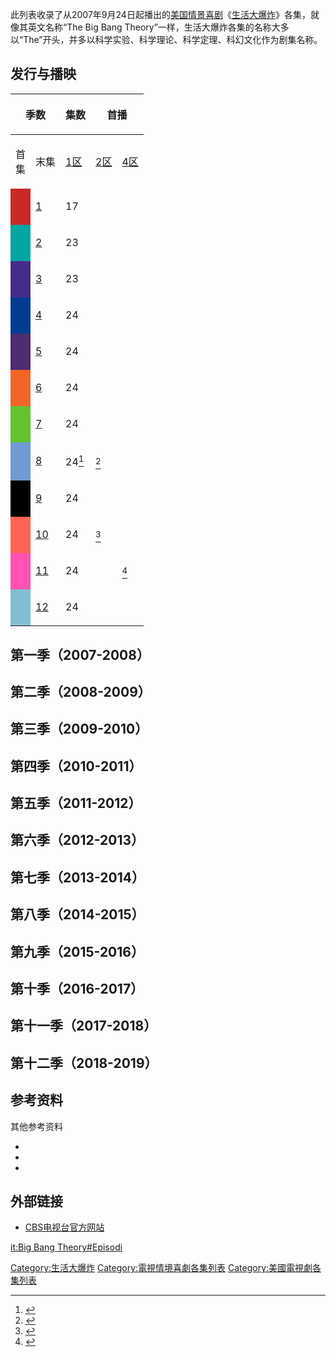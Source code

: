 {{update|time=2013-02-18T09:38:34+00:00}}
{{noteTA
|G1=Show
|G2=PP
|G3=IT
|T=zh-cn:生活大爆炸集数列表; zh-tw:生活大爆炸集數列表; zh-hk:囧男大爆炸集數列表;
|1=zh-cn:生活大爆炸; zh-tw:生活大爆炸; zh-hk:囧男大爆炸;
|2=zh-tw:李奧納德;zh-cn:伦纳德;zh-hk:里安納;
|3=zh-tw:霍夫斯塔特;zh-cn:霍夫斯塔特;zh-hk:荷夫斯特;
|4=zh-tw:謝爾頓;zh-cn:谢尔顿;zh-hk:薛爾登;
|5=zh-tw:庫珀;zh-cn:库珀;zh-hk:高栢;
|6=zh-tw:沃洛維茲;zh-cn:沃洛维兹;zh-hk:和路威茲;
|7=zh-tw:拉吉;zh-cn:拉杰什;zh-hk:雷傑;
|8=zh-tw:庫斯拉帕里;zh-cn:库斯拉帕里;zh-hk:高化波里;
}}
此列表收录了从2007年9月24日起播出的[[美國|美国]][[情景喜剧|情景喜剧]]《[[生活大爆炸|生活大爆炸]]》各集，就像其英文名称“The Big Bang Theory”一样，生活大爆炸各集的名称大多以“The”开头，并多以科学实验、科学理论、科学定理、科幻文化作为剧集名称。

== 发行与播映 ==
<!-- Full linking is used in the following table because it is transcluded to [[The_Big_Bang_Theory|The Big Bang Theory]]. -->
<onlyinclude>
{|class="wikitable plainrowheaders" style="text-align:center" width=100%
|-
! scope="col" colspan="2" rowspan="2" | 季数
! scope="col" rowspan="2" | 集数
! scope="col" colspan="2" | 首播
! scope="col" colspan="3" | DVD发行
! scope="col" colspan="3" | [[尼尔森收视率排行|尼尔森收视率排行]]
|-
! scope="col" | 首集
! scope="col" | 末集
! scope="col" | [[DVD區域碼|1区]]
! scope="col" | [[DVD區域碼|2区]]
! scope="col" | [[DVD區域碼|4区]]
! scope="col" | 观众<br />(百万)
! scope="col" | 排名
! scope="col" | 18－49岁收视率<br>（排名）
|-
| scope="row" style="width:12px; background:#CB2927; color:#100"|
|[[生活大爆炸_(第一季)|1]]
| 17
| {{Start date|2007|9|24}}
| {{End date|2008|5|19}}
| 2008年9月2日
| 2009年1月12日
| 2009年4月3日
| 8.31
| 68<ref name=abcmedianet1>{{cite press release|url=http://www.abcmedianet.com/web/dnr/dispDNR.aspx?id=052808_06|title=Season Program Rankings (Through 5/25)|publisher=[[American_Broadcasting_Company|ABC Medianet]]|date=2008-05-28|accessdate=2010-05-16|language=en|archive-date=2009-08-22|archive-url=https://web.archive.org/web/20090822221637/http://abcmedianet.com/web/dnr/dispDNR.aspx?id=052808_06|dead-url=yes}}</ref>
| 3.3/9 (不适用)
|-
| scope="row" style="background:#01A6A0; color:#100"|
|[[生活大爆炸_(第二季)|2]]
| 23
| {{Start date|2008|9|22}}
| {{End date|2009|5|11}}
| 2009年9月15日
| 2009年10月19日
| 2010年3月3日
| 10.00
| 44<ref name=abcmedianet2>{{cite press release|url=http://abcmedianet.com/web/dnr/dispDNR.aspx?id=051909_05|title=Season Program Rankings (Through 5/17)|publisher=[[American_Broadcasting_Company|ABC Medianet]]|date=2009-05-19|accessdate=2010-05-16|language=en|archive-date=2009-06-23|archive-url=https://web.archive.org/web/20090623063544/http://abcmedianet.com/web/dnr/dispDNR.aspx?id=051909_05|dead-url=no}}</ref>
| 3.8/10 (不适用)
|-
| scope="row" style="background:#442C8C; color:#100"|
|[[生活大爆炸_(第三季)|3]]
| 23
| {{Start date|2009|9|21}}
| {{End date|2010|5|24}}
| 2010年9月14日
| 2010年9月27日
| 2010年10月13日
| 14.12
| 12
| 5.3/13 (5)<ref>{{cite web|url=http://www.deadline.com/2010/05/full-series-rankings-for-the-2009-10-broadcast-season|title=Full Series Rankings For The 2009–10 Broadcast Season|author=Nellie Andreeva|work=Deadline Hollywood|date=2010-05-27|accessdate=2010-06-07|language=en|archive-date=2013-06-30|archive-url=https://www.webcitation.org/6HlF91VGV?url=http://www.deadline.com/2010/05/full-series-rankings-for-the-2009-10-broadcast-season|dead-url=no}}</ref>
|-
| scope="row" style="background:#003C92; color:#100"|
|[[生活大爆炸_(第四季)|4]]
| 24
| {{Start date|2010|9|23}}
| {{End date|2011|5|19}}
| 2011年9月13日<ref>{{cite web|url=http://www.tvshowsondvd.com/releases/Big-Bang-Theory-Complete-4th-Season/10476|title=The Big Bang Theory – The Complete 4th Season|work=TVShowsOnDVD.com|accessdate=2012-05-21|language=en|archiveurl=https://web.archive.org/web/20120517044930/http://www.tvshowsondvd.com/releases/Big-Bang-Theory-Complete-4th-Season/10476|archivedate=2012-05-17|deadurl=yes}}</ref>
| 2011年9月26日
| 2011年10月5日<ref>{{cite web|url=http://www.ezydvd.com.au/item.zml/818139|title=Big Bang Theory, The – The Complete 4th Season (3 Disc Set)|work=ezydvd.com|accessdate=2011-06-28|archiveurl=https://web.archive.org/web/20110821224736/http://www.ezydvd.com.au/item.zml/818139|archivedate=2011-08-21|language=en|deadurl=no}}</ref>
| 13.14
| 13
| 4.4/13 (7)<ref>{{cite web|url=http://www.deadline.com/2011/05/full-2010-11-season-series-rankers/#more-135917|title=Full 2010–2011 TV Season Series Rankings|work=deadline.com|date=2011-05-27|accessdate=2011-05-29|language=en|archive-date=2011-06-04|archive-url=https://web.archive.org/web/20110604181311/http://www.deadline.com/2011/05/full-2010-11-season-series-rankers/#more-135917|dead-url=no}}</ref>
|-
| scope="row" style="background:#4F2B70; color:#100"|
|[[生活大爆炸_(第五季)|5]]
| 24
| {{Start date|2011|9|22}}
| {{End date|2012|5|10}}
| 2012年9月11日<ref>{{cite web |url=http://www.dvdsreleasedates.com/movies/4269/The-Big-Bang-Theory-(TV-Series-2007-).html |title=The Big Bang Theory DVD Release Date |publisher=Dvdsreleasedates.com |date= |accessdate=2012-12-26 |language=en |archive-date=2021-01-28 |archive-url=https://web.archive.org/web/20210128195719/https://www.dvdsreleasedates.com/movies/4269/The-Big-Bang-Theory-(TV-Series-2007-).html |dead-url=no }}</ref>
| 2012年9月3日<ref>{{cite web|url=http://www.amazon.co.uk/The-Big-Bang-Theory-Season/dp/B00683T41E/ref=reg_hu-rd_add_1_dp |title=The Big Bang Theory - Season 5 (DVD + UV Copy): Amazon.co.uk: Johnny Galecki, Jim Parsons, Kaley Cuoco, Simon Helberg, Kunal Nayyar: Film & TV |publisher=Amazon.co.uk |date= |accessdate=2012-12-26|language=en}}</ref>
| 2012年10月3日<ref>{{cite web|url=http://www.ezydvd.com.au/DVD/big-bang-theory-season-5/dp/6118108|title=Big Bang Theory: Season 5 (DVD)|date=2012-10-03|accessdate=2014-05-02|language=en|archive-date=2016-03-12|archive-url=https://web.archive.org/web/20160312191203/http://www.ezydvd.com.au/DVD/big-bang-theory-season-5/dp/6118108|dead-url=no}}</ref>
| 15.82
| 8<ref>{{cite web |url=http://blog.zap2it.com/frominsidethebox/2012/05/american-idol-to-the-vampire-diaries-the-top-rated-tv-shows-on-each-network-for-2011-12.html |title=‘American Idol’ to ‘The Vampire Diaries’: The top-rated TV shows on each network for 2011–12 – Zap2it |publisher=Blog.zap2it.com |date=2012-05-27 |accessdate=2012-12-26 |language=en |archive-date=2014-02-26 |archive-url=https://web.archive.org/web/20140226155757/http://blog.zap2it.com/frominsidethebox/2012/05/american-idol-to-the-vampire-diaries-the-top-rated-tv-shows-on-each-network-for-2011-12.html |dead-url=no }}</ref>
| 5.5/17 (6)<ref>{{cite web|url=http://www.deadline.com/2012/05/full-2011-2012-tv-season-series-rankings/|title=Full 2011-2012 Season Series Ratings - Deadline.com|last=Andreeva|first=Nellie|work=Deadline.com|date=2012-05-24|accessdate=2014-05-19|language=en|archive-date=2014-04-24|archive-url=https://web.archive.org/web/20140424020321/http://www.deadline.com/2012/05/full-2011-2012-tv-season-series-rankings/|dead-url=no}}</ref>
|-
| scope="row" style="background:#F36427; color:#100;"|
|[[生活大爆炸_(第六季)|6]]
| 24
| {{Start date|2012|9|27}}
| {{End date|2013|5|16}}
| 2013年9月10日<ref>{{cite web|url=http://www.tvshowsondvd.com/news/Big-Bang-Theory-Season-6/18132|title=The Big Bang Theory - Blu-rays, DVDs for 'The Complete 6th Season': Possible Date, Cost, Box Art|publisher=tvshowsondvd.com|date=|accessdate=2013-03-01|language=en|archiveurl=https://web.archive.org/web/20130302221542/http://www.tvshowsondvd.com/news/Big-Bang-Theory-Season-6/18132|archivedate=2013-03-02|deadurl=yes}}</ref>
| 2013年9月2日<ref>{{cite web |url=http://www.amazon.co.uk/The-Big-Bang-Theory-Season/dp/B00766F6QY/ref=sr_1_3?ie=UTF8&qid=1356043937&sr=8-3 |title=The Big Bang Theory - Season 6 [DVD]: Amazon.co.uk: Johnny Galecki, Jim Parsons, Kaley Cuoco, Simon Helberg: Film & TV |publisher=Amazon.co.uk |date= |accessdate=2012-12-26 |language=en |archive-date=2020-12-25 |archive-url=https://web.archive.org/web/20201225005236/https://www.amazon.co.uk/The-Big-Bang-Theory-Season/dp/B00766F6QY/ref=sr_1_3?ie=UTF8&qid=1356043937&sr=8-3 |dead-url=no }}</ref>
|2013年9月18日<ref>{{cite web |url=http://www.jbhifionline.com.au/dvd/dvd-genres/tv/big-bang-theory-season-6/688343 |title=Big Bang Theory - Season 6 |date= |accessdate=2014-01-24 |language=en |archive-date=2014-02-02 |archive-url=https://web.archive.org/web/20140202232733/http://www.jbhifionline.com.au/dvd/dvd-genres/tv/big-bang-theory-season-6/688343 |dead-url=no }}</ref>
| 18.68
| 3
| 6.2/19 (2)<ref>{{cite web|url=http://www.deadline.com/2013/05/tv-season-series-rankings-2013-full-list/|title=Full 2012-2013 TV Season Series Rankings|last=Patten|first=Dominic|date=2013-05-23|accessdate=2013-05-24|language=en|archive-date=2013-06-28|archive-url=https://archive.is/20130628235235/http://www.deadline.com/2013/05/tv-season-series-rankings-2013-full-list/|dead-url=no}}</ref>
|-
| scope="row" style="background:#62c42f; color:#100;"|
|[[生活大爆炸_(第七季)|7]]
| 24
| {{Start date|2013|9|26}}
| {{End date|2014|5|15}}
| {{start date|2014|9|16}}<ref>{{cite web|url=http://tvshowsondvd.com/news/Big-Bang-Theory-Season-7-Box-Art/19926|title=The Big Bang Theory - Heroic Packaging Covers for 'The Complete 7th Season' on DVD, Blu|accessdate=2014-06-13|language=en|archiveurl=https://web.archive.org/web/20140617143347/http://www.tvshowsondvd.com/news/Big-Bang-Theory-Season-7-Box-Art/19926|archivedate=2014-06-17|deadurl=yes}}</ref>
| {{start date|2014|9|8}}<ref>{{cite web|url=http://www.amazon.co.uk/Big-Bang-Theory-Season-DVD/dp/B00BL1BC8G/ref=sr_1_19?s=dvd&ie=UTF8&qid=1387723441&sr=1-19|title=The Big Bang Theory: Season 7 [DVD]|work=Amazon.co.uk|accessdate=2013-11-01|language=en}}</ref>
| {{start date|2014|9|17}}
| 19.96
| 2<ref>{{cite web|url=http://www.deadline.com/2014/05/tv-season-series-rankings-2013-full-list-2|title=Full 2013-2014 TV Season Series Rankings|publisher=Deadline|date=2014-05-22|accessdate=2014-05-25|archiveurl=https://www.webcitation.org/6PpJWyOpl?url=http://www.deadline.com/2014/05/tv-season-series-rankings-2013-full-list-2/|archivedate=2014-05-25|deadurl=no|language=en}}</ref>
| 6.2/20（2）<ref>{{cite web|url=http://variety.com/2014/tv/news/blacklist-ratings-nbc-ncis-ratings-cbs-1201186337/|title=NBC Wraps TV Season As Demo Champ for First Time Since ’04|last=Kissell|first=Rick|work=Variety|date=2014-05-20|accessdate=2015-04-20|language=en|archive-date=2020-12-06|archive-url=https://web.archive.org/web/20201206173935/https://variety.com/2014/tv/news/blacklist-ratings-nbc-ncis-ratings-cbs-1201186337/|dead-url=no}}</ref>

|-
| scope="row" style="background:#7199D4; color:#100;"|
|[[生活大爆炸_(第八季)|8]]
| 24<ref name="New Contracts">{{cite web|url=http://www.deadline.com/2014/08/big-bang-theory-stars-jim-parsons-johnny-galecki-kaley-cuoco-close-big-new-deals/|title=‘Big Bang Theory’ Stars Jim Parsons, Johnny Galecki & Kaley Cuoco Close Big New Deals|last=Andreeva|first=Nellie|publisher=Deadline.com|date=2014-08-04|accessdate=2014-08-05|language=en|archive-date=2014-08-05|archive-url=https://web.archive.org/web/20140805030317/http://www.deadline.com/2014/08/big-bang-theory-stars-jim-parsons-johnny-galecki-kaley-cuoco-close-big-new-deals/|dead-url=no}}</ref>
| {{Start date|2014|9|22}}<ref name="S8premiere">{{cite web|url=http://www.ign.com/articles/2014/06/25/cbs-2014-fall-schedule-one-hour-big-bang-theory-premiere-elementary-back-in-october-more|title=CBS 2014 Fall Schedule: One-Hour Big Bang Theory Premiere, Elementary Back In October, More|last=Fowler|first=Matt|publisher=IGN|date=2014-06-25|accessdate=2014-06-25|language=en|archive-date=2021-01-17|archive-url=https://web.archive.org/web/20210117125027/https://www.ign.com/articles/2014/06/25/cbs-2014-fall-schedule-one-hour-big-bang-theory-premiere-elementary-back-in-october-more|dead-url=no}}</ref>
| {{End date|2015|5|7}}
| {{N/a|不适用}}
| {{N/a|不适用}}
| {{N/a|不适用}}
| 19.05
| 2
| 5.6/17（4）<ref>{{cite web|url=http://deadline.com/2015/05/2014-15-full-tv-season-ratings-shows-rankings-1201431167/|title=Full 2014–15 TV Season Series Rankings: Football & ‘Empire’ Ruled|last=de Moraes|first=Lisa|publisher=[[Deadline.com|Deadline.com]]|date=2015-05-21|accessdate=2015-05-22|archiveurl=https://www.webcitation.org/6YifxgqG8?url=http://deadline.com/2015/05/2014-15-full-tv-season-ratings-shows-rankings-1201431167/|archivedate=2015-05-22|deadurl=no|language=en}}</ref>
|-
| scope="row" style="background:#000000; color:#100;"|
|[[生活大爆炸_(第九季)|9]]
| 24
| {{Start date|2015|9|21}}
| {{End date|2016|5|12}}
| {{N/a|不适用}}
| {{N/a|不适用}}
| {{N/a|不适用}}
| 19.36
| 2
| 5.8/19（3）<ref name="entertainment2016">{{cite web|url=http://deadline.com/2016/05/tv-season-2015-2016-series-rankings-shows-full-list-1201763189/|title=Full 2015–16 TV Season Series Rankings|work=Deadline Hollywood|date=2015-05-26|accessdate=2015-05-26|language=en|archive-date=2016-05-27|archive-url=https://www.webcitation.org/6ho7kEKye?url=http://deadline.com/2016/05/tv-season-2015-2016-series-rankings-shows-full-list-1201763189/|dead-url=no}}</ref>
|-
| scope="row" style="background:#FF6354; color:#100;"|
|[[生活大爆炸_(第十季)|10]]
| 24
| {{Start date|2016|9|19}}<ref name="premiere">{{cite web|url=http://tvline.com/2016/06/21/cbs-premiere-dates-fall-2016-big-bang-ncis/|title=CBS Fall Premiere Dates: Big Bang, NCIS, MacGyver, XL Scorpion and More|work=TVLine|last=Ausiello|first=Michael|date=2016-06-21|accessdate=2016-08-20|language=en|archive-date=2016-08-20|archive-url=https://web.archive.org/web/20160820193857/https://tvline.com/2016/06/21/cbs-premiere-dates-fall-2016-big-bang-ncis/|dead-url=no}}</ref>
| {{End date|2017|5|11}}
| {{N/a|不适用}}
| {{N/a|不适用}}
| {{N/a|不适用}}
| 18.99
| 2
| 4.9/19（3）<ref name="entertainment2017">{{cite web|url=http://deadline.com/2017/05/2016-2017-tv-season-ratings-series-rankings-list-1202102340/|title=Final 2016-17 TV Rankings: ‘Sunday Night Football’ Winning Streak Continues|work=Deadline Hollywood|date=2017-05-26|accessdate=2017-05-26|language=en|archive-date=2017-06-02|archive-url=https://www.webcitation.org/6qv7Uhg4R?url=http://deadline.com/2017/05/2016-2017-tv-season-ratings-series-rankings-list-1202102340/|dead-url=no}}</ref>
|-
| scope="row" style="background:#FF52B2; color:#100;"|
|[[生活大爆炸_(第十一季)|11]]
| 24
| {{Start date|2017|9|25}}
| {{End date|2018|5|10}}<ref>{{cite web|title=The Big Bang Theory offical website|url=https://www.cbs.com/shows/big_bang_theory/|access-date=2018-05-17|archive-date=2019-09-20|archive-url=https://web.archive.org/web/20190920103818/https://www.cbs.com/shows/big_bang_theory/|dead-url=yes}}</ref>
| {{N/a|不适用}}
| {{N/a|不适用}}
| {{N/a|不适用}}
| 18.63
| 1
| 4.4（5）<ref name="entertainment2018">{{cite web|url=http://deadline.com/2018/05/2017-2018-tv-series-ratings-rankings-full-list-of-shows-1202395851/|title=2017-18 TV Series Ratings Rankings: NFL Football, ‘Big Bang’ Top Charts|work=[[Deadline_Hollywood|Deadline Hollywood]]|first=Lisa|last=de Moraes|date=2018-05-22|accessdate=2019-03-10|language=en|archive-date=2018-05-23|archive-url=https://web.archive.org/web/20180523031012/http://deadline.com/2018/05/2017-2018-tv-series-ratings-rankings-full-list-of-shows-1202395851/|dead-url=no}}</ref>
|-
| scope="row" style="background:#83BDD1; color:#100;"|
|[[生活大爆炸_(第十二季)|12]]
| 24
| {{Start date|2018|9|24}}
| {{End date|2019|5|16}}
| {{N/a|不适用}}
| {{N/a|不适用}}
| {{N/a|不适用}}
| 17.31
| 2
| 3.6（6）<ref name="entertainment2019">{{cite web|url=https://deadline.com/2019/05/tv-ratings-2018-2019-season-totals-viewers-demo-cbs-nbc-1202620062/|title=2018-19 TV Season Ratings: CBS Wraps 11th Season At No. 1 In Total Viewers, NBC Tops Demo; ‘Big Bang Theory’ Most Watched Series|work=[[Deadline_Hollywood|Deadline Hollywood]]|first=Lisa|last=de Moraes|date=May 21, 2019|access-date=May 21, 2019|archive-url=https://web.archive.org/web/20190521235535/https://deadline.com/2019/05/tv-ratings-2018-2019-season-totals-viewers-demo-cbs-nbc-1202620062/|archive-date=May 21, 2019|url-status=live}}</ref>
|}</onlyinclude>

== 第一季（2007-2008） ==
{{Main|生活大爆炸 (第一季)}}
{{:生活大爆炸 (第一季)}}

== 第二季（2008-2009） ==
{{Main|生活大爆炸 (第二季)}}
{{:生活大爆炸 (第二季)}}

== 第三季（2009-2010） ==
{{Main|生活大爆炸 (第三季)}}
{{:生活大爆炸 (第三季)}}

== 第四季（2010-2011） ==
{{Main|生活大爆炸 (第四季)}}
{{:生活大爆炸 (第四季)}}

== 第五季（2011-2012） ==
{{Main|生活大爆炸 (第五季)}} 
{{:生活大爆炸 (第五季)}}

== 第六季（2012-2013） ==
{{Main|生活大爆炸 (第六季)}} 
{{:生活大爆炸 (第六季)}}

== 第七季（2013-2014） ==
{{Main|生活大爆炸 (第七季)}} 
{{:生活大爆炸 (第七季)}}

== 第八季（2014-2015） ==
{{Main|生活大爆炸 (第八季)}} 
{{:生活大爆炸 (第八季)}}

== 第九季（2015-2016） ==
{{Main|生活大爆炸 (第九季)}}
{{:生活大爆炸 (第九季)}}

== 第十季（2016-2017） ==
{{Main|生活大爆炸 (第十季)}} 
{{:生活大爆炸 (第十季)}}

== 第十一季（2017-2018） ==
{{Main|生活大爆炸 (第十一季)}} 
{{:生活大爆炸 (第十一季)}}

== 第十二季（2018-2019） ==
{{Main|生活大爆炸 (第十二季)}} 
{{:生活大爆炸 (第十二季)}}

== 参考资料 ==
{{Reflist|3}}
{{refbegin}}
;其他参考资料
* {{Cite web|url=http://www.tvguide.com/detail/tv-show.aspx?tvobjectid=288041&more=ucepisodelist<!-- Note: The url listed here automatically redirects to the latest season for each TV program so, please, do not change to a direct season link. -->|title=The Big Bang Theory on CBS|publisher=[[電視指南|TV Guide]]|accessdate=May 16, 2010|archive-date=2009-02-13|archive-url=https://web.archive.org/web/20090213085004/http://www.tvguide.com/detail/tv-show.aspx?tvobjectid=288041&more=ucepisodelist|dead-url=no}}
* {{Cite web|url=http://www.thefutoncritic.com/showatch.aspx?id=big_bang_theory&view=listings|title=Shows A-Z - big bang theory, the on CBS|publisher=the Futon Critic|accessdate=May 16, 2010}}
* {{Cite web|url=http://tv.msn.com/tv/series-episodes/the-big-bang-theory/?ipp=25|title=The Big Bang Theory: Episode Guide|publisher=[[MSN_TV|MSN TV]]|accessdate=August 24, 2010|archive-url=https://web.archive.org/web/20120902093319/http://tv.msn.com/tv/series-episodes/the-big-bang-theory/?ipp=25|archive-date=2012-09-02|dead-url=yes}}
{{refend}}

== 外部链接 ==
* [http://www.cbs.com/primetime/big_bang_theory/ CBS电视台官方网站] {{Wayback|url=http://www.cbs.com/primetime/big_bang_theory/ |date=20110824224548 }}

{{The Big Bang Theory}}

[[Category:生活大爆炸|Category:生活大爆炸]]
[[Category:電視情境喜劇各集列表|Category:電視情境喜劇各集列表]]
[[Category:美國電視劇各集列表|Category:美國電視劇各集列表]]

[[it:Big_Bang_Theory#Episodi|it:Big Bang Theory#Episodi]]